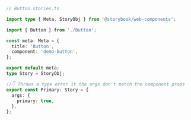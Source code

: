 ```ts
// Button.stories.ts

import type { Meta, StoryObj } from '@storybook/web-components';

import { Button } from './Button';

const meta: Meta = {
  title: 'Button',
  component: 'demo-button',
};

export default meta;
type Story = StoryObj;

//👇 Throws a type error it the args don't match the component props
export const Primary: Story = {
  args: {
    primary: true,
  },
};
```
